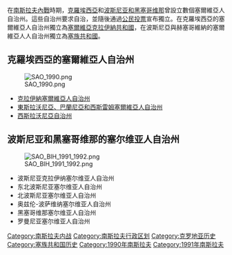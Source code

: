 {{noteTA
|1=zh-hans:黑塞哥维那;zh-hk:黑塞哥維那;zh-tw:赫塞哥維納;
}}

在[[南斯拉夫內戰|南斯拉夫內戰]]時期，[[克羅埃西亞|克羅埃西亞]]和[[波斯尼亚和黑塞哥维那|波斯尼亚和黑塞哥维那]]曾設立數個塞爾維亞人自治州。這些自治州要求自治，並隨後通過[[公民投票|公民投票]]宣布獨立。在克羅埃西亞的塞爾維亞人自治州獨立為[[塞爾維亞克拉伊納共和國|塞爾維亞克拉伊納共和國]]，在波斯尼亞與赫塞哥維納的塞爾維亞人人自治州獨立為[[塞族共和國|塞族共和國]]。
== 克羅埃西亞的塞爾維亞人自治州 ==
[[File:SAO_1990.png|thumb]]
* [[克拉伊納塞爾維亞人自治州|克拉伊納塞爾維亞人自治州]]
* [[東斯拉沃尼亞、巴蘭尼亞和西斯雷姆塞爾維亞人自治州|東斯拉沃尼亞、巴蘭尼亞和西斯雷姆塞爾維亞人自治州]]
* [[西斯拉沃尼亞自治州|西斯拉沃尼亞自治州]]

== 波斯尼亚和黑塞哥维那的塞尔维亚人自治州 ==
[[File:SAO_BIH_1991_1992.png|thumb]]

* 波斯尼亚克拉伊纳塞尔维亚人自治州
* 东北波斯尼亚塞尔维亚人自治州
* 北波斯尼亚塞尔维亚人自治州
* 奥兹伦-波萨维纳塞尔维亚人自治州
* 黑塞哥维那塞尔维亚人自治州
* 罗曼尼亚塞尔维亚人自治州

[[Category:南斯拉夫内战|Category:南斯拉夫内战]]
[[Category:南斯拉夫行政区划|Category:南斯拉夫行政区划]]
[[Category:克罗地亚历史|Category:克罗地亚历史]]
[[Category:塞族共和国历史|Category:塞族共和国历史]]
[[Category:1990年南斯拉夫|Category:1990年南斯拉夫]]
[[Category:1991年南斯拉夫|Category:1991年南斯拉夫]]